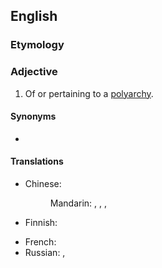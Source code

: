 ==English==

===Etymology===
{{suffix|en|polyarchy|ic}}

===Adjective===
{{en-adj}}

# Of or pertaining to a [[polyarchy]].

====Synonyms====
* {{l|en|polyarchical}}

====Translations====
{{trans-top|of or pertaining to a polyarchy}}
* Chinese:
*: Mandarin: {{t|cmn|[[多頭政治]][[的]]|sc=Hani}}, {{t|cmn|[[多头政治]][[的]]|tr=duōtóu zhèngzhì de|sc=Hani}}, {{t|cmn|[[多頭政體]][[的]]|sc=Hani}}, {{t|cmn|[[多头政体]][[的]]|tr=duōtóu zhèngtǐ de|sc=Hani}}
* Finnish: {{t|fi|poliarkinen}}
{{trans-mid}}
* French: {{t|fr|polyarchique}}
* Russian: {{t|ru|поликрати́ческий}}, {{t|ru|полиархи́ческий}}
{{trans-bottom}}